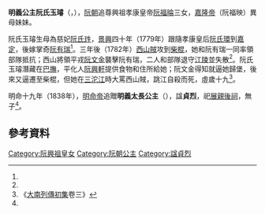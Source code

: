 '''明義公主阮氏玉璿'''（{{vie|v='''Minh Nghĩa công chúa Nguyễn Thị Ngọc Tuyền'''|hn=明義公主阮氏玉璿}}，{{bd|1764年||1782年|catIdx=R阮}}），[[阮朝|阮朝]]追尊興祖孝康皇帝[[阮福㫻|阮福㫻]]三女，[[嘉隆帝|嘉隆帝]]（阮福映）異母妹妹。

阮氏玉璿生母為慈妃[[阮氏珄|阮氏珄]]，[[景興|景興]]四十年（1779年）跟隨孝康皇后[[阮氏環_(阮興祖)|阮氏環]]到[[嘉定|嘉定]]，後嫁掌奇[[阮有瑞|阮有瑞]]<ref name=sat/>。三年後（1782年）[[西山朝|西山賊]]攻到[[柴棍|柴棍]]，她和阮有瑞一同率領部隊抵抗；西山將領平戎[[阮文金|阮文金]]襲擊阮有瑞，二人和部隊退守[[江陵_(越南)|江陵]]並失散<ref name=sat/>。阮氏玉璿潛藏在[[巴撫|巴撫]]，平化人[[阮興軒|阮興軒]]提供食物和住所給她；阮文金得知就逼她歸堡，後來又逼遷至柴棍，但她在[[三沱江|三沱江]]時大罵西山賊，跳江自殺而死，虛歲十九<ref name=sat>《[[大南實錄|大南列傳初集]]卷三》</ref>。

明命十九年（1838年），[[明命帝|明命帝]]追贈'''明義太長公主'''（{{vie|v=Minh Nghĩa Thái Trưởng công chúa|hn=明義太長公主}}），諡'''貞烈'''，祀[[展親祠|展親後祠]]，無子<ref name=sat/>。

==參考資料==
{{reflist}}

[[Category:阮興祖皇女|Category:阮興祖皇女]]
[[Category:阮朝公主|Category:阮朝公主]]
[[Category:諡貞烈|Category:諡貞烈]]